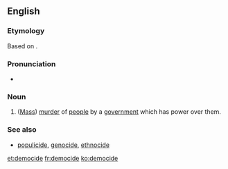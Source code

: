==English==
{{wikipedia}}

===Etymology===
Based on {{etyl|grc|en}} {{term|δῆμος||people|lang=grc}} {{suffix||cide|lang=en}}.

===Pronunciation===
* {{a|UK}} {{IPA|/ˈdɛməsaɪd/|lang=en}}

===Noun===
{{en-noun}}

# ([[mass murder|Mass]]) [[murder]] of [[people]] by a [[government]] which has power over them.

===See also===
* [[populicide]], [[genocide]], [[ethnocide]]

[[et:democide]]
[[fr:democide]]
[[ko:democide]]